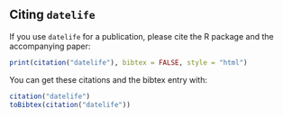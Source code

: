## Citing `datelife`

If you use `datelife` for a publication, please cite the R package and the accompanying paper:

```r
print(citation("datelife"), bibtex = FALSE, style = "html")
```

You can get these citations and the bibtex entry with:

```r
citation("datelife")
toBibtex(citation("datelife"))
```

<!--.bibtex files are available-->
